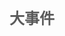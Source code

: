 {{需要扩展}}{{需要校对}}{{需要帮助}}
{{人物信息栏
|名称=李清歌
|图片=李清歌-char.jpg
|其他名称=李清歌
|所属团体=战斗吧歌姬
|性别=女
|生日=12月22日
|标签=
|youtube=无
|bilibili=[]
|twitter=无
|showroom=无
|一句话描述={{Tip|content=愿清风}}
|人物描述=端庄优雅的大家闺秀，平时总给人一种雾里看花的感觉，但到关键时刻却能以坚定的信念带领着大家前进。<br /><br />
}}


== <font size="5" color="#5a5a5a" center>大事件</font> ==

{{时间轴/开始}}
{{时间轴/节点
|时间=2018年6月3日
|标题=待补充
|内容=待补充
}}
{{时间轴/结束}}
